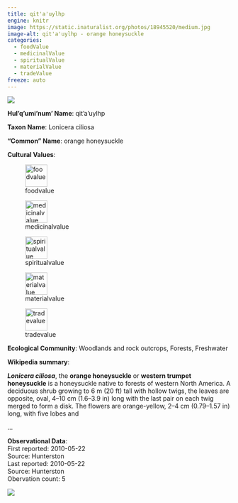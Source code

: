 ```yaml
---
title: qit'a'uylhp
engine: knitr
image: https://static.inaturalist.org/photos/18945520/medium.jpg
image-alt: qit'a'uylhp - orange honeysuckle
categories:
  - foodValue
  - medicinalValue
  - spiritualValue
  - materialValue
  - tradeValue
freeze: auto
---
```

![](https://static.inaturalist.org/photos/18945520/medium.jpg){fig-alt="qit'a'uylhp - orange honeysuckle"}

**Hul'q'umi'num' Name**: qit'a'uylhp



**Taxon Name**: Lonicera ciliosa

**"Common" Name**: orange honeysuckle

**Cultural Values**:  

::: {layout-nrow=1 style="width:60%"}
![foodvalue](/files/foodvalue.svg){width=50px}

![medicinalvalue](/files/medicinalvalue.svg){width=50px}

![spiritualvalue](/files/spiritualvalue.svg){width=50px}

![materialvalue](/files/materialvalue.svg){width=50px}

![tradevalue](/files/tradevalue.svg){width=50px}
:::

**Ecological Community**: Woodlands and rock outcrops, Forests, Freshwater

**Wikipedia summary**:  
<p class="mw-empty-elt">
</p>

<p><i><b>Lonicera ciliosa</b></i>, the <b>orange honeysuckle</b> or <b>western trumpet honeysuckle</b> is a honeysuckle native to forests of western North America. A deciduous shrub growing to 6&#160;m (20&#160;ft) tall with hollow twigs, the leaves are opposite, oval, 4–10&#160;cm (1.6–3.9&#160;in) long with the last pair on each twig merged to form a disk. The flowers are orange-yellow, 2–4&#160;cm (0.79–1.57&#160;in) long, with five lobes and</p>...

**Observational Data**:   
First reported: 2010-05-22  
Source: Hunterston  
Last reported: 2010-05-22  
Source: Hunterston  
Obervation count: 5

![](community_dist.png)
